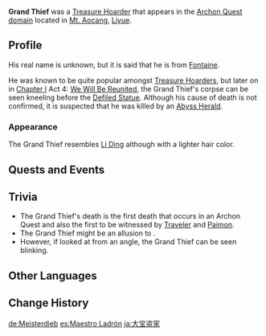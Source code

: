 {{Character Infobox
|image            = NPC Grand Thief.jpg
|type             = Quest NPC
|deceased         = Deceased in Archon Quest [[Chapter I]]: Act IV - ''[[A Herald Without Adherents]]''
|region           = Liyue
|region2          = Fontaine
|affiliation      = Treasure Hoarders
}}
'''Grand Thief''' was a [[Treasure Hoarder]] that appears in the [[Archon Quest]] [[Call of the Abyss|domain]] located in [[Mt. Aocang]], [[Liyue]].

==Profile==
His real name is unknown, but it is said that he is from [[Fontaine]].

He was known to be quite popular amongst [[Treasure Hoarders]], but later on in [[Chapter I]] Act 4: [[We Will Be Reunited]], the Grand Thief's corpse can be seen kneeling before the [[Defiled Statue]]. Although his cause of death is not confirmed, it is suspected that he was killed by an [[Abyss Herald]].

===Appearance===
The Grand Thief resembles [[Li Ding]] although with a lighter hair color.

==Quests and Events==
{{Quests and Events
|A Herald Without Adherents = deceased
}}

==Trivia==
*The Grand Thief's death is the first death that occurs in an Archon Quest and also the first to be witnessed by [[Traveler]] and [[Paimon]].
*The Grand Thief might be an allusion to {{w|Arsène Lupin}}.
*However, if looked at from an angle, the Grand Thief can be seen blinking.

==Other Languages==
{{Other Languages
|en      = Grand Thief
|zhs     = 大盗宝家
|zhs_rm  = Dà Dàobǎo-jiā
|zht     = 大盜寶家
|zht_rm  = Dà Dàobǎo-jiā
|zh_tl   = 
|ja      = 大宝盗家
|ja_rm   = Taihou Touka{{Assumed}}
|ja_tl   = Thief of Grand Treasures
|ko      = 대보물사냥가
|ko_rm   = Dae-bomul-sanyangga
|ko_tl   = Great Treasure Hunter
|es      = Maestro Ladrón
|es_tl   = Master Thief
|fr      = Maître voleur
|fr_tl   = Master Thief
|ru      = Великий вор
|ru_tl   = Grand Thief
|th      = จอมโจรผู้ยิ่งใหญ่
|vi      = Trùm Đạo Bảo
|vi_tl   = 
|de      = Meisterdieb
|de_tl   = Master Thief
|id      = Grand Thief
|pt      = Grande Ladrão
|pt_tl   = 
|tr      = 
|tr_tl   = 
|it      = 
|it_tl   = 
}}

==Change History==
{{Change History|1.4}}

[[de:Meisterdieb]]
[[es:Maestro Ladrón]]
[[ja:大宝盗家]]